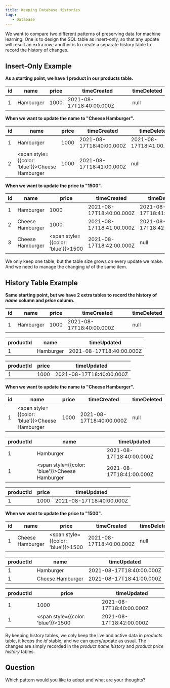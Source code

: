 ```yaml
---
title: Keeping Database Histories
tags:
   - Database
---
```


We want to compare two different patterns of preserving data for machine learning. One is to design the SQL table as insert-only, so that any update will result an extra row; another is to create a separate history table to record the history of changes.

<!--truncate-->

## Insert-Only Example

**As a starting point, we have 1 product in our products table.**

| **id** | **name**  | **price** | **timeCreated**          | **timeDeleted** |
| ------ | --------- | --------- | ------------------------ | --------------- |
| 1      | Hamburger | 1000      | 2021-08-17T18:40:00.000Z | null            |

**When we want to update the name to "Cheese Hamburger".**

| **id** | **name**                                              | **price** | **timeCreated**          | **timeDeleted**          |
| ------ | ----------------------------------------------------- | --------- | ------------------------ | ------------------------ |
| 1      | Hamburger                                             | 1000      | 2021-08-17T18:40:00.000Z | 2021-08-17T18:41:00.000Z |
| 2      | <span style={{color: 'blue'}}>Cheese Hamburger</span> | 1000      | 2021-08-17T18:41:00.000Z | null                     |

**When we want to update the price to "1500".**

| **id** | **name**         | **price**                                 | **timeCreated**          | **timeDeleted**          |
| ------ | ---------------- | ----------------------------------------- | ------------------------ | ------------------------ |
| 1      | Hamburger        | 1000                                      | 2021-08-17T18:40:00.000Z | 2021-08-17T18:41:00.000Z |
| 2      | Cheese Hamburger | 1000                                      | 2021-08-17T18:41:00.000Z | 2021-08-17T18:42:00.000Z |
| 3      | Cheese Hamburger | <span style={{color: 'blue'}}>1500</span> | 2021-08-17T18:42:00.000Z | null                     |

We only keep one table, but the table size grows on every update we make. And we need to manage the changing _id_ of the same item.

<div style={{ pageBreakAfter: 'always' }}></div>

## History Table Example

**Same starting point, but we have 2 extra tables to record the history of _name_ column and _price_ column.**

| **id** | **name**  | **price** | **timeCreated**          | **timeDeleted** |
| ------ | --------- | --------- | ------------------------ | --------------- |
| 1      | Hamburger | 1000      | 2021-08-17T18:40:00.000Z | null            |

| **productId** | **name**  | **timeUpdated**          |
| ------------- | --------- | ------------------------ |
| 1             | Hamburger | 2021-08-17T18:40:00.000Z |

| **productId** | **price** | **timeUpdated**          |
| ------------- | --------- | ------------------------ |
| 1             | 1000      | 2021-08-17T18:40:00.000Z |

**When we want to update the name to "Cheese Hamburger".**

| **id** | **name**                                              | **price** | **timeCreated**          | **timeDeleted** |
| ------ | ----------------------------------------------------- | --------- | ------------------------ | --------------- |
| 1      | <span style={{color: 'blue'}}>Cheese Hamburger</span> | 1000      | 2021-08-17T18:40:00.000Z | null            |

| **productId** | **name**                                              | **timeUpdated**          |
| ------------- | ----------------------------------------------------- | ------------------------ |
| 1             | Hamburger                                             | 2021-08-17T18:40:00.000Z |
| 1             | <span style={{color: 'blue'}}>Cheese Hamburger</span> | 2021-08-17T18:41:00.000Z |

| **productId** | **price** | **timeUpdated**          |
| ------------- | --------- | ------------------------ |
| 1             | 1000      | 2021-08-17T18:40:00.000Z |

**When we want to update the price to "1500".**

| **id** | **name**         | **price**                                 | **timeCreated**          | **timeDeleted** |
| ------ | ---------------- | ----------------------------------------- | ------------------------ | --------------- |
| 1      | Cheese Hamburger | <span style={{color: 'blue'}}>1500</span> | 2021-08-17T18:40:00.000Z | null            |

| **productId** | **name**         | **timeUpdated**          |
| ------------- | ---------------- | ------------------------ |
| 1             | Hamburger        | 2021-08-17T18:40:00.000Z |
| 1             | Cheese Hamburger | 2021-08-17T18:41:00.000Z |

| **productId** | **price**                                 | **timeUpdated**          |
| ------------- | ----------------------------------------- | ------------------------ |
| 1             | 1000                                      | 2021-08-17T18:40:00.000Z |
| 1             | <span style={{color: 'blue'}}>1500</span> | 2021-08-17T18:42:00.000Z |

By keeping history tables, we only keep the live and active data in _products_ table, it keeps the _id_ stable, and we can query/update as usual. The changes are simply recorded in the _product name history_ and _product price history_ tables.

<div style={{ pageBreakAfter: 'always' }}></div>

## Question

Which pattern would you like to adopt and what are your thoughts?
